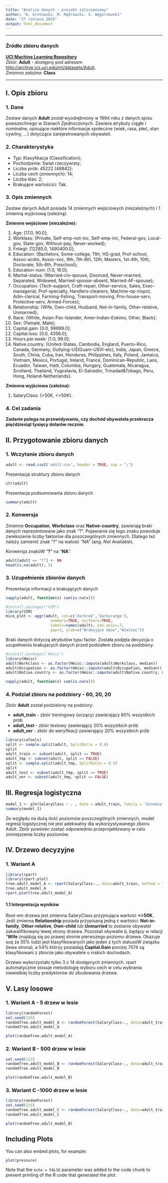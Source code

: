 ```yaml
---
title: "Analiza danych - projekt zaliczeniowy"
author: "A. Grotowski, M. Mądrawski. S. Węgorzewski"
date: "27 czerwca 2018"
output: html_document
---
```

<hr>

### Źródło zbioru danych 
**[UCI Machine Learning Repository](http://archive.ics.uci.edu/ml/datasets/Adult)**
<br>
*Zbiór:* **Adult** - dostępny pod adresem <http://archive.ics.uci.edu/ml/datasets/Adult>.
<br>
*Zmienna zależna:* **Class** 
<br>

---

## I. Opis zbioru
### 1. Dane<br>
Zestaw danych **Adult** został wyodrębniony w 1994 roku z danych spisu powszechnego w Stanach Zjednoczonych. 
Zawiera atrybuty ciągłe i nominalne, opisujące niektóre informacje społeczne (wiek, rasa, płeć, stan cywilny, …) dotyczące zarejestrowanych obywateli.

### 2. Charakterystyka
* Typ: Klasyfikacja (Classification);	
* Pochodzenie: Swiat rzeczywisty;
* Liczba prób: 45222 (48842);
* Liczba cech (zmiennych):	14;
* Liczba klas: 2;
* Brakujące wartościci:	Tak.

### 3. Opis zmiennych
Zestaw danych Adult posiada 14 zmiennych wejściowych (niezależnych) i 1 zmienną wyjściową (zależną).

**Zmienne wejściowe (niezależne):**

1. Age: [17.0, 90.0];  
2. Worklass: {Private, Self-emp-not-inc, Self-emp-inc, Federal-gov, Local-gov, State-gov, Without-pay, Never-worked};
3. Fnlwgt: [12285.0, 1490400.0];
4. Education: {Bachelors, Some-college, 11th, HS-grad, Prof-school, Assoc-acdm, Assoc-voc, 9th, 7th-8th, 12th, Masters, 1st-4th, 10th, Doctorate, 5th-6th, Preschool};
5. Education-num: [1.0, 16.0];
6. Marital-status: {Married-civ-spouse, Divorced, Never-married, Separated, Widowed, Married-spouse-absent, Married-AF-spouse};
7. Occupation: {Tech-support, Craft-repair, Other-service, Sales, Exec-managerial, Prof-specialty, Handlers-cleaners, Machine-op-inspct, Adm-clerical, Farming-fishing, Transport-moving, Priv-house-serv, Protective-serv, Armed-Forces};
8. Relationship: {Wife, Own-child, Husband, Not-in-family, Other-relative, Unmarried};
9. Race: {White, Asian-Pac-Islander, Amer-Indian-Eskimo, Other, Black};
10. Sex: {Female, Male};
11. Capital.gain: [0.0, 99999.0];
12. Capital.loss: [0.0, 4356.0];
13. Hours.per.week: [1.0, 99.0];
14. Native.country: {United-States, Cambodia, England, Puerto-Rico, Canada, Germany, Outlying-US(Guam-USVI-etc), India, Japan, Greece, South, China, Cuba, Iran, Honduras, Philippines, Italy, Poland, Jamaica, Vietnam, Mexico, Portugal, Ireland, France, Dominican-Republic, Laos, Ecuador, Taiwan, Haiti, Columbia, Hungary, Guatemala, Nicaragua, Scotland, Thailand, Yugoslavia, El-Salvador, Trinadad&Tobago, Peru, Hong, Holand-Netherlands}.

**Zmienna wyjściowa (zależna):**

1. SalaryClass: {>50K, <=50K}.


### 4. Cel zadania
**Zadanie polega na przewidywaniu, czy dochód obywatela przekracza pięćdziesiąt tysięcy dolarów rocznie.**


## II. Przygotowanie zbioru danych

### 1. Wczytanie zbioru danych


```r
adult <- read.csv2('adult.csv', header = TRUE, sep = ";")
```

Prezentacja struktury zbioru danych
```r
str(adult)
```

Prezentacja podsumowania zbioru danych
```r
summary(adult)
```


### 2. Konwersja
Zmienne **Occupation**, **Workclass** oraz **Native-country**,  zawierają braki danych reprezentowane jako znak "?".
Pojawianie się tego znaku powoduje zwiekszenie liczby faktorów dla poszczególnych zmiennych. Dlatego też należy zamienić znak "?" na watość "NA" (ang. *Not Available*).

Konwersja znakóW "**?**" na "**NA**".
```r
adult[adult == "?"] <- NA
head(is.na(adult), 5)
```

### 3. Uzupełnienie zbiorów danych
Prezentacja informacji o brakujących danych
```r
sapply(adult, function(x) sum(is.na(x)))
```

```r
#install.packages("VIM")
library(VIM)
mice_plot <- aggr(adult, col=c('darkred','darkorange'),
                    numbers=TRUE, sortVars=TRUE,
                    labels=names(adult), cex.axis=.7,
                    gap=3, ylab=c("Brakujące dane","Wzorzec"))
```

Braki danych dotyczą atrybutów typu factor. Została podjęta decyzcja o uzupełnieniu brakujacych danych przed podziałem zbioru na podzbiory.

```r
#install.packages('Hmisc')
library(Hmisc)
adult$Workclass <- as.factor(Hmisc::impute(adult$Workclass, median))
adult$Occupation <- as.factor(Hmisc::impute(adult$Occupation, median))
adult$Native.country <- as.factor(Hmisc::impute(adult$Native.country, median))
```

```r
sapply(adult, function(x) sum(is.na(x)))
```

### 4. Podział zbioru na podzbiory - 60, 20, 20
Zbiór **Adult** został podzielony na podziory:

* **adult_train** - zbiór treningowy (uczący) zawierający 60% wszystkich prób
* **adult_test** - zbiór testowy zawierający 20% wszystkich prób
* **adult_ver** - zbiór do weryfikacji zawierający 20% wszystkich prób

```r
library(caTools)
split <- sample.split(adult, SplitRatio = 0.6)
split
adult_train <- subset(adult, split == TRUE)
adult_tmp <- subset(adult, split == FALSE)
split <- sample.split(adult_tmp, SplitRatio = 0.5)
split
adult_test <- subset(adult_tmp, split == TRUE)
adult_ver <- subset(adult_tmp, split == FALSE)
```


## III. Regresja logistyczna

```r
model_1 <- glm(SalaryClass ~ . , data = adult_train, family = 'binomial')
summary(model_1)
```

Ze względu na dużą ilość poziomów poszczególnych zmiennych, model regresji logistycznej nie jest adekwatny dla wykorzystywanego zbioru Adult.
Zbiór powinien zostać odpowiednio przeprojektowany w celu zmniejszenia liczby poziomów.


## IV. Drzewo decyzyjne
### 1. Wariant A

```r
library(rpart)
library(rpart.plot)
tree.adult_model_A <- rpart(SalaryClass~., data=adult_train, method = "class")
tree.adult_model_A
rpart.plot(tree.adult_model_A)
```

#### 1.1 Interpretacja wyników
Root-em drzewa jest zmienna SalaryClass przyjmująca wartość **<=50K**.
Jeśli zmienna **Relationship** posiada przypisaną jedną z wartości: **Not-in-family**, **Other-relative**, **Own-child** lub **Unmarried** to zostanie obywatel zakwalifikowany lewej strony drzewa. Pozostali obywatle tj. będący w relacji "**Wife** znajdują się po prawej stronie pierwszego poziomu drzewa.
Okazuje suę że 55% ludzi jest klasyfikowanych jako jeden z tych statusóW związku (lewa strona), a 54% którzy posiadają **Capital.Gain** poniżej 7074 są klasyfikowani z zbiorze jako obywatele o niskich dochodach.

Drzewo wykorzystało tylko 3 z 14 dostępnych zmiennych. rpart automatycznie stosuje metodologię wyboru cech w celu wybrania niewielkiej liczby predyktorów do zbudowania drzewa.



## V. Lasy losowe
### 1. Wariant A - 5 drzew w lesie
```r
library(randomForest)
set.seed(123)
randomTree.adult_model_A <- randomForest(SalaryClass~., data=adult_train, importance=TRUE, ntree=5)
randomTree.adult_model_A

plot(randomTree.adult_model_A)

```

### 2. Wariant B - 500 drzew w lesie
```r
set.seed(123)
randomTree.adult_model_B <- randomForest(SalaryClass~., data=adult_train, importance=TRUE, ntree=500)
randomTree.adult_model_B

plot(randomTree.adult_model_B)

```

### 3. Wariant C -1000 drzew w lesie
```r
library(randomForest)
set.seed(123)
randomTree.adult_model_C <- randomForest(SalaryClass~., data=adult_train, importance=TRUE, ntree=1000)
randomTree.adult_model_C

plot(randomTree.adult_model_B)

```

## Including Plots

You can also embed plots, for example:

```r
plot(pressure)
```

Note that the `echo = FALSE` parameter was added to the code chunk to prevent printing of the R code that generated the plot.
